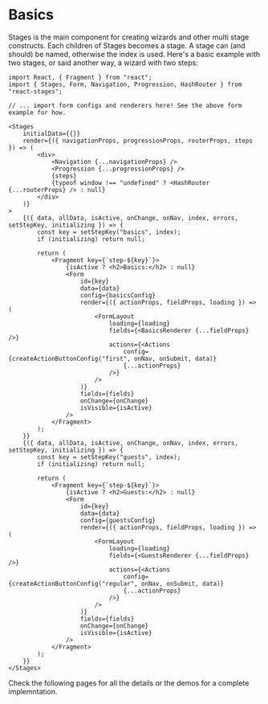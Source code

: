 # Basics

Stages is the main component for creating wizards and other multi stage constructs. Each children of Stages 
becomes a stage. A stage can (and should) be named, otherwise the index is used. Here's a basic example with 
two stages, or said another way, a wizard with two steps:

```
import React, { Fragment } from "react";
import { Stages, Form, Navigation, Progression, HashRouter } from "react-stages";

// ... import form configs and renderers here! See the above form example for how.

<Stages
    initialData={{}}
    render={({ navigationProps, progressionProps, routerProps, steps }) => (
        <div>
            <Navigation {...navigationProps} />
            <Progression {...progressionProps} />
            {steps}
            {typeof window !== "undefined" ? <HashRouter {...routerProps} /> : null}
        </div>
    )}
>
    {({ data, allData, isActive, onChange, onNav, index, errors, setStepKey, initializing }) => {
        const key = setStepKey("basics", index);
        if (initializing) return null;

        return (
            <Fragment key={`step-${key}`}>
                {isActive ? <h2>Basics:</h2> : null}
                <Form
                    id={key}
                    data={data}
                    config={basicsConfig}
                    render={({ actionProps, fieldProps, loading }) => (
                        <FormLayout
                            loading={loading}
                            fields={<BasicsRenderer {...fieldProps} />}
                            actions={<Actions
                                config={createActionButtonConfig("first", onNav, onSubmit, data)}
                                {...actionProps}
                            />}
                        />
                    )}
                    fields={fields}
                    onChange={onChange}
                    isVisible={isActive}
                />
            </Fragment>
        );
    }}
    {({ data, allData, isActive, onChange, onNav, index, errors, setStepKey, initializing }) => {
        const key = setStepKey("guests", index);
        if (initializing) return null;

        return (
            <Fragment key={`step-${key}`}>
                {isActive ? <h2>Guests:</h2> : null}
                <Form
                    id={key}
                    data={data}
                    config={guestsConfig}
                    render={({ actionProps, fieldProps, loading }) => (
                        <FormLayout
                            loading={loading}
                            fields={<GuestsRenderer {...fieldProps} />}
                            actions={<Actions
                                config={createActionButtonConfig("regular", onNav, onSubmit, data)}
                                {...actionProps}
                            />}
                        />
                    )}
                    fields={fields}
                    onChange={onChange}
                    isVisible={isActive}
                />
            </Fragment>
        );
    }}
</Stages>
```

Check the following pages for all the details or the demos for a complete implemntation.